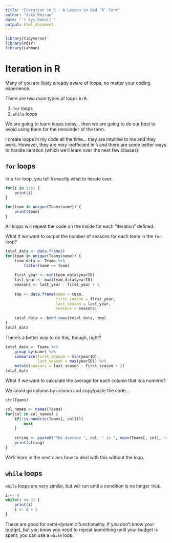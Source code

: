```yaml
---
title: "Iteration in R - A Lesson in Bad `R` Form"
author: "Jake Rozran"
date: "`r Sys.Date()`"
output: html_document
---
```


```r
library(tidyverse)
library(mdsr)
library(Lahman)
```

# Iteration in R

Many of you are likely already aware of loops, no matter your coding experience. 

There are two main types of loops in `R`:

1. `for` loops
2. `while` loops

We are going to learn loops today... then we are going to do our best to avoid 
using them for the remainder of the term. 

I create loops in my code all the time... they are intuitive to me and they 
work. However, they are very inefficient in `R` and there are some better ways 
to handle iteration (which we'll learn over the next few classes)!

## `for` loops

In a `for` loop, you tell `R` exactly what to iterate over. 

```r
for(i in 1:6) {
    print(i)
}
```

```r
for(team in unique(Teams$name)) {
    print(team)
}
```

All loops will repeat the code on the inside for each "iteration" defined. 

What if we want to output the number of seasons for each team in the `for` loop?

```r
total_data <- data.frame()
for(team in unique(Teams$name)) {
    team_data <- Teams %>% 
        filter(name == team)
    
    first_year <- min(team_data$yearID)
    last_year <- max(team_data$yearID)
    seasons <- last_year - first_year + 1
    
    tmp <- data.frame(name = team,
                      first_season = first_year,
                      last_season = last_year,
                      seasons = seasons)
    
    total_data <- bind_rows(total_data, tmp)
}
total_data
```

There's a better way to do this, though, right?

```r
total_data <- Teams %>% 
    group_by(name) %>%
    summarise(first_season = min(yearID),
              last_season = max(yearID)) %>% 
    mutate(seasons = last_season - first_season + 1)
total_data
```
What if we want to calculate the average for each column that is a numeric?

We could go column by column and copy/paste the code... 

```r
str(Teams)
```

```r
col_names <- names(Teams)
for(col in col_names) {
    if(!is.numeric(Teams[, col])){
        next
    } 
    
    string <- paste0("The Average ", col, " is ", mean(Teams[, col], na.rm = TRUE))
    print(string)
}
```

We'll learn in the next class how to deal with this without the loop. 

## `while` loops

`while` loops are very similar, but will run until a condition is no longer 
`TRUE`.

```r
i <- 0
while(i <= 4) {
    print(i)
    i <- i + 1
}
```

These are good for semi-dynamic functionality. If you don't know your budget, 
but you know you need to repeat something until your budget is spent, you can 
use a `while` loop. 
